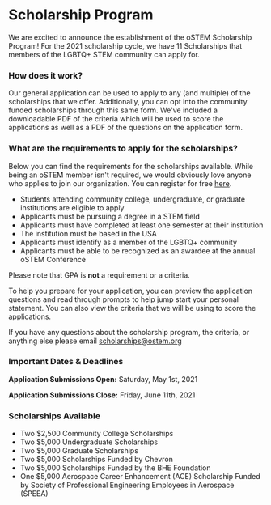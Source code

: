 # Scholarship Program

We are excited to announce the establishment of the oSTEM Scholarship Program! For the 2021 scholarship cycle, we have 11 Scholarships that members of the LGBTQ+ STEM community can apply for.

### How does it work?

Our general application can be used to apply to any (and multiple) of the scholarships that we offer. Additionally, you can opt into the community funded scholarships through this same form. We've included a downloadable PDF of the criteria which will be used to score the applications as well as a PDF of the questions on the application form.

### What are the requirements to apply for the scholarships?

Below you can find the requirements for the scholarships available. While being an oSTEM member isn't required, we would obviously love anyone who applies to join our organization. You can register for free [here](https://ostem.org/form/register/).

* Students attending community college, undergraduate, or graduate institutions are eligible to apply
* Applicants must be pursuing a degree in a STEM field
* Applicants must have completed at least one semester at their institution
* The institution must be based in the USA
* Applicants must identify as a member of the LGBTQ+ community
* Applicants must be able to be recognized as an awardee at the annual oSTEM Conference

Please note that GPA is **not** a requirement or a criteria.

To help you prepare for your application, you can preview the application questions and read through prompts to help jump start your personal statement. You can also view the criteria that we will be using to score the applications.

If you have any questions about the scholarship program, the criteria, or anything else please email [scholarships@ostem.org](scholarships@ostem.org)

### Important Dates & Deadlines

**Application Submissions Open:** Saturday, May 1st, 2021

**Application Submissions Close:** Friday, June 11th, 2021

### Scholarships Available

* Two $2,500 Community College Scholarships
* Two $5,000 Undergraduate Scholarships
* Two $5,000 Graduate Scholarships
* Two $5,000 Scholarships Funded by Chevron
* Two $5,000 Scholarships Funded by the BHE Foundation
* One $5,000 Aerospace Career Enhancement (ACE) Scholarship Funded by Society of Professional Engineering Employees in Aerospace (SPEEA)
